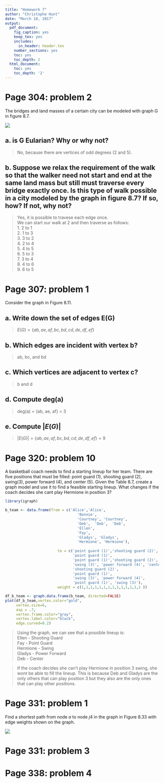 ```yaml
---
title: "Homework 7"
author: "Christophe Hunt"
date: "March 18, 2017"
output:
  pdf_document:
    fig_caption: yes
    keep_tex: yes
    includes:
      in_header: header.tex
    number_sections: yes
    toc: yes
    toc_depth: 2
  html_document:
    toc: yes
    toc_depth: '2'
---
```


\newpage

# Page 304: problem 2

The bridges and land masses of a certain city can be modeled with graph G in figure 8.7. 

![](https://raw.githubusercontent.com/ChristopheHunt/MSDA---Coursework/master/Data%20609/Homework%207/bridges.PNG)

## a. is G Eularian? Why or why not?

> No, because there are vertices of odd degrees (2 and 5). 

## b. Suppose we relax the requirement of the walk so that the walker need not start and end at the same land mass but still must traverse every bridge exactly once. Is this type of walk possible in a city modeled by the graph in figure 8.7? If so, how? If not, why not?

> Yes, it is possible to travese each edge once.    
We can start our walk at 2 and then traverse as follows:     
1. 2 to 1   
2. 1 to 3   
3. 3 to 2   
4. 2 to 4    
5. 4 to 5     
6. 5 to 3     
7. 3 to 4     
8. 4 to 6     
9. 6 to 5    

\newpage

# Page 307: problem 1

Consider the graph in Figure 8.11.

## a. Write down the set of edges E(G)

> $E(G) = \{ab, ae, af, bc, bd, cd, de, df, ef\}$

## b. Which edges are incident with vertex b? 

> ab, bc, and bd

## c. Which vertices are adjacent to vertex c?

> b and d

## d. Compute deg(a)

> deg(a) = {ab, ae, af} = 3

## e. Compute $|E(G)|$

> $|E(G)|= \{ab, ae, af, bc, bd, cd, de, df, ef\} = 9$

\newpage

# Page 320: problem 10

A basketball coach needs to find a starting lineup for her team. There are five positions that must be filled: point guard (1), shooting guard (2), swing(3), power forward (4), and center (5). Given the Table 8.7, create a graph model and use it to find a feasible starting lineup. What changes if the coach decides she cant play Hermione in position 3? 

```r
library(igraph)
```

```r
b_team <- data.frame(from = c('Alice','Alice',
                                 'Bonnie', 
                                 'Courtney', 'Courtney', 
                                 'Deb',  'Deb',  'Deb',
                                 'Ellen', 
                                 'Fay',
                                 'Gladys', 'Gladys',
                                 'Hermione', 'Hermione'),
                        
                        to = c('point guard (1)','shooting guard (2)',
                               'point guard (1)',
                               'point guard (1)','shooting guard (2)',
                               'swing (3)', 'power forward (4)', 'center (5)',
                               'shooting guard (2)',
                               'point guard (1)',
                               'swing (3)', 'power forward (4)',
                               'point guard (1)', 'swing (3)'),
                        weight = c(1,1,1,1,1,1,1,1,1,1,1,1,1,1 ))

df_b_team <- graph.data.frame(b_team, directed=FALSE)
plot(df_b_team,vertex.color="gold", 
     vertex.size=6, 
     asp = .7,
     vertex.frame.color="gray", 
     vertex.label.color="black",  
     edge.curved=0.2)
```

> Using the graph, we can see that a possible lineup is:    
Ellen - Shooting Guard  
Fay - Point Guard   
Hermione - Swing   
Gladys - Power Forward    
Deb - Center   

> If the coach decides she can't play Hermione in position 3 swing, she wont be able to fill the lineup. This is because Deb and Gladys are the only others that can play position 3 but they also are the only ones that can play other positions. 


# Page 331: problem 1 

Find a shortest path from node $a$ to node $j4$ in the graph in Figure 8.33 with edge weights shown on the graph. 

![](https://raw.githubusercontent.com/ChristopheHunt/MSDA---Coursework/master/Data%20609/Homework%207/problem1.PNG)


# Page 331: problem 3



# Page 338: problem 4



